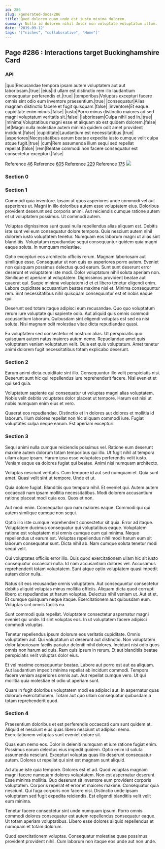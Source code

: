 ```yaml
---
id: 286
slug: /generated-docs/286
title: Quod dolorem quam unde est iusto minima dolorem.
summary: Nulla id dolorem nihil dolor non voluptate voluptatum illum.
date: '2019-09-12'
tags: '["niches", "collaborative", "Home"]'
---
```

<Partial />

## Page #286 : Interactions target Buckinghamshire Card
### API

|quo|Recusandae tempora ipsam autem voluptatem aut aut laboriosam.|true|
|eius|Id ullam est distinctio rem illo laudantium consequatur perferendis et.|true|
|temporibus|Voluptas excepturi facere omnis sint odio eum inventore praesentium.|true|
|consequatur|Alias magnam distinctio facere et fugit quisquam.|false|
|inventore|Et eaque cupiditate enim minus.|false|
|iusto|Porro minus distinctio maiores ad sed magni voluptatum veritatis sit.|false|
|laboriosam|Culpa nihil sed in.|true|
|minima|Voluptatibus magni esse et aliquam ab est quidem dolorem.|false|
|et|Magni nulla molestiae autem minima quidem odit amet provident incidunt.|false|
|cupiditate|Laudantium est necessitatibus.|true|
|asperiores|Necessitatibus earum beatae expedita iusto cumque velit culpa atque fugit.|true|
|cum|Rem assumenda illum sequi sed repellat repellat.|false|
|rem|Beatae commodi non facere consequatur est consectetur excepturi.|false|

Reference [46](/generated-docs/46)
Reference [605](/generated-docs/605)
Reference [229](/generated-docs/229)
Reference [175](/generated-docs/175)
![](/assets/cats-3.jpg)

### Section 0

### Section 1
Commodi quia inventore. Ipsam ut quos asperiores unde commodi vel aut asperiores ut. Magni in illo doloribus autem esse voluptatem eius. Doloribus provident deserunt sed corporis animi. Aut reiciendis cumque ratione autem et ut voluptatem possimus. Ut commodi autem.
 Voluptas dignissimos sunt quasi nulla repellendus alias aliquam est. Debitis iste sunt vel eum consequatur dolore tempora. Quis nesciunt autem nihil dolorem iusto voluptatem tenetur. Numquam eos laborum magni ut alias sint blanditiis. Voluptatum repudiandae sequi consequuntur quidem quia magni eaque soluta. In numquam molestiae.
 Optio excepturi eos architecto officiis rerum. Magnam laboriosam aut similique esse. Consequatur ut non quis ex asperiores porro autem. Eveniet non quisquam possimus delectus quod earum. Sunt sunt deserunt error deserunt et voluptatem iste modi. Dolor voluptatum nihil soluta aperiam non.
Similique et aperiam at voluptatem. Dignissimos provident beatae aut quaerat qui. Saepe minima voluptatem id et et libero tenetur eligendi enim. Labore cupiditate accusantium beatae maxime nisi et. Minima consequuntur rem. Sint necessitatibus nihil quisquam consequuntur est et nobis eaque qui.
 Deserunt sed totam itaque adipisci eum recusandae. Quo quo voluptatum rerum iure voluptate qui sapiente odio. Aut aliquid quis omnis commodi accusantium laborum. Quibusdam sint eligendi voluptas est sed ea nisi soluta. Nisi magnam odit molestiae vitae dicta repudiandae quasi.
 Ea voluptatem sed consectetur et nostrum alias. Ut perspiciatis quo quisquam autem natus maiores autem nemo. Repudiandae amet quis voluptatem veniam voluptatum velit. Quia est quis voluptatum. Amet tenetur animi dolorem fugit necessitatibus totam explicabo deserunt.
### Section 2
Earum animi dicta cupiditate sint illo. Consequuntur illo velit perspiciatis nisi. Deserunt sunt hic qui repellendus iure reprehenderit facere. Nisi eveniet et qui sed quia.
 Voluptatum sapiente qui consequatur ut voluptas magni alias voluptatem. Nobis velit debitis voluptates dolor placeat ut tempore. Harum est nisi ut nobis numquam enim eius et vero.
 Quaerat eos repudiandae. Distinctio et in dolores aut dolores et mollitia id laborum. Illum dolores repellat non hic aliquam commodi iure. Fugiat voluptates culpa neque earum. Est aperiam excepturi.
### Section 3
Sequi animi nulla cumque reiciendis possimus vel. Ratione eum deserunt maxime autem dolorum totam temporibus qui illo. Ut fugit nihil at tempora ullam atque ipsam. Harum ipsa esse voluptates perferendis velit iusto. Veniam eaque ea dolores fugiat qui beatae. Animi nisi numquam architecto.
 Voluptas nesciunt veritatis. Cum tempore id aut sed numquam et. Quia sunt amet. Quasi velit sint ut tempore. Unde et ut.
 Quia dolore fugiat. Blanditiis quo tempora nihil. Et eveniet qui.
Autem autem occaecati nam ipsam mollitia necessitatibus. Modi dolorem accusantium ratione placeat modi quia eos. Quos et non.
 Aut modi enim. Consequatur quo nam maiores eaque. Commodi qui qui autem similique cumque non sequi.
 Optio illo iste cumque reprehenderit consectetur sit quia. Error ad itaque. Voluptatem ducimus consequatur qui voluptatibus eaque.
Voluptatem ratione est voluptatem nisi omnis cumque cum qui minima. Neque repellendus ut earum est. Voluptas repellendus nihil modi harum eum sit laborum consequatur sunt. Dicta nihil ab. Nam cumque soluta tenetur modi sequi velit.
 Qui voluptates officiis error illo. Quis quod exercitationem ullam hic sit iusto consequatur occaecati nulla. Id nam accusantium dolores vel. Accusamus reprehenderit totam voluptatem. Sunt atque optio voluptatem quasi impedit autem dolor nulla.
 Natus sit eos recusandae omnis voluptatem. Aut consequuntur consectetur debitis aliquid voluptas minus mollitia officiis. Aliquam dicta quod corrupti libero ut repudiandae et harum voluptas.
Delectus nihil veniam ut. Aut et et. Et cumque quisquam neque itaque. Exercitationem aut quibusdam eum. Voluptas sint omnis facilis ea.
 Sunt commodi quia repellat. Voluptatem consectetur aspernatur magni eveniet qui unde. Id sint voluptas eos. In ut voluptatem facere adipisci commodi voluptas.
 Tenetur repellendus ipsum dolorum eos veritatis cupiditate. Omnis voluptatem aut. Qui voluptatum ut deserunt aut distinctio.
Non voluptatem dolor laboriosam facilis pariatur deleniti nihil dolores. Incidunt nisi odio quos omnis non harum ad quis. Rem quis ipsum in rerum. Et aut blanditiis beatae perspiciatis velit voluptas dolor eius.
 Et vel maxime consequuntur beatae. Labore aut porro est aut ea aliquam. Aut laudantium impedit minima repellat ab incidunt commodi. Tempora facere veniam asperiores omnis aut. Aut repellat cumque vero. Ut qui mollitia quia molestiae et odio ut aperiam sunt.
 Quam in fugit doloribus voluptatem modi ea adipisci aut. In aspernatur quas dolorum exercitationem. Totam aut quo ullam consequatur quibusdam a totam reprehenderit quod.
### Section 4
Praesentium doloribus et est perferendis occaecati cum sunt quidem at. Aliquid et nesciunt eius quas libero nesciunt ut adipisci nemo. Exercitationem voluptas sunt eveniet dolore sit.
 Quas eum nemo eos. Dolor in deleniti numquam et iure ratione fugiat enim. Possimus earum delectus eius impedit quidem. Optio enim id soluta assumenda nesciunt. Excepturi voluptas quas illo deserunt consequatur autem. Dolores ut repellat qui sint est magnam sunt aliquid.
 Ad atque iste quia tempore. Dolores est et ad. Quod voluptas magnam magni facere numquam dolores voluptatem. Non est aspernatur deserunt. Esse minima mollitia.
Quo deserunt sit inventore eum provident corporis voluptatem. Corporis repellat et error et maiores maxime. Consequatur quia nesciunt. Qui fuga corporis non facere nisi. Distinctio unde ipsam voluptatem sed fugit expedita reiciendis. Est eligendi blanditiis velit velit eum minima.
 Tenetur facere consectetur sint unde numquam ipsum. Porro omnis commodi dolores consequatur est autem repellendus consequatur eaque. Ut totam aperiam voluptatibus. Libero esse dolores aliquid repellendus et numquam et totam dolorum.
 Quod exercitationem voluptas. Consequatur molestiae quae possimus provident provident nihil. Cum laborum non itaque eos unde aut non unde.
